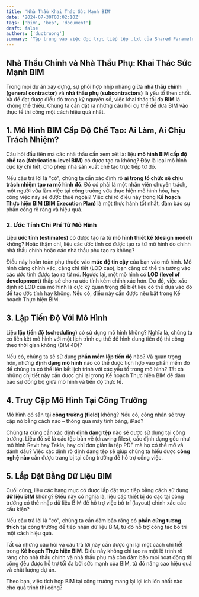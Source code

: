 ```yaml
---
title: 'Nhà Thầu Khai Thác Sức Mạnh BIM'
date: '2024-07-30T00:02:10Z'
tags: ['bim', 'bep', 'document']
draft: false
authors: ['ductruong']
summary: 'Tập trung vào việc đọc trực tiếp tệp .txt của Shared Parameter để lấy GUID'
---
```


## Nhà Thầu Chính và Nhà Thầu Phụ: Khai Thác Sức Mạnh BIM

Trong mọi dự án xây dựng, sự phối hợp nhịp nhàng giữa **nhà thầu chính (general contractor)** và **nhà thầu phụ (subcontractors)** là yếu tố then chốt. Và để đạt được điều đó trong kỷ nguyên số, việc khai thác tối đa **BIM** là không thể thiếu. Chúng ta cần đặt ra những câu hỏi cụ thể để đưa BIM vào thực tế thi công một cách hiệu quả nhất.

<TOCInline toc={props.toc} exclude="" />

## 1. Mô Hình BIM Cấp Độ Chế Tạo: Ai Làm, Ai Chịu Trách Nhiệm?

Câu hỏi đầu tiên mà các nhà thầu cần xem xét là: liệu **mô hình BIM cấp độ chế tạo (fabrication-level BIM)** có được tạo ra không? Đây là loại mô hình cực kỳ chi tiết, cho phép nhà sản xuất chế tạo trực tiếp từ đó.

Nếu câu trả lời là "có", chúng ta cần xác định rõ **ai trong tổ chức sẽ chịu trách nhiệm tạo ra mô hình đó**. Đó có phải là một nhân viên chuyên trách, một người vừa làm việc tại công trường vừa thực hiện mô hình hóa, hay công việc này sẽ được thuê ngoài? Việc chỉ rõ điều này trong **Kế hoạch Thực hiện BIM (BIM Execution Plan)** là một thực hành tốt nhất, đảm bảo sự phân công rõ ràng và hiệu quả.

### 2. Ước Tính Chi Phí Từ Mô Hình

Liệu **ước tính (estimates)** có được tạo ra từ **mô hình thiết kế (design model)** không? Hoặc thậm chí, liệu các ước tính có được tạo ra từ mô hình do chính nhà thầu chính hoặc các nhà thầu phụ tạo ra không?

Điều này hoàn toàn phụ thuộc vào **mức độ tin cậy** của bạn vào mô hình. Mô hình càng chính xác, càng chi tiết (LOD cao), bạn càng có thể tin tưởng vào các ước tính được tạo ra từ nó. Ngược lại, một mô hình có **LOD (level of development)** thấp sẽ cho ra ước tính kém chính xác hơn. Do đó, việc xác định rõ LOD của mô hình là cực kỳ quan trọng để biết liệu có thể dựa vào đó để tạo ước tính hay không. Nếu có, điều này cần được nêu bật trong Kế hoạch Thực hiện BIM.

## 3. Lập Tiến Độ Với Mô Hình

Liệu **lập tiến độ (scheduling)** có sử dụng mô hình không? Nghĩa là, chúng ta có liên kết mô hình với một lịch trình cụ thể để hình dung tiến độ thi công theo thời gian không (BIM 4D)?

Nếu có, chúng ta sẽ sử dụng **phần mềm lập tiến độ** nào? Và quan trọng hơn, những **định dạng mô hình** nào có thể được tích hợp vào phần mềm đó để chúng ta có thể liên kết lịch trình với các yếu tố trong mô hình? Tất cả những chi tiết này cần được ghi lại trong Kế hoạch Thực hiện BIM để đảm bảo sự đồng bộ giữa mô hình và tiến độ thực tế.

## 4. Truy Cập Mô Hình Tại Công Trường

Mô hình có sẵn tại **công trường (field)** không? Nếu có, công nhân sẽ truy cập nó bằng cách nào – thông qua máy tính bảng, iPad?

Chúng ta cũng cần xác định **định dạng tệp** nào sẽ được sử dụng tại công trường. Liệu đó sẽ là các tệp bản vẽ (drawing files), các định dạng gốc như mô hình Revit hay Tekla, hay chỉ đơn giản là tệp PDF mà họ có thể mở và đánh dấu? Việc xác định rõ định dạng tệp sẽ giúp chúng ta hiểu được **công nghệ nào** cần được trang bị tại công trường để hỗ trợ công việc.

## 5. Lắp Đặt Bằng Dữ Liệu BIM

Cuối cùng, liệu các hạng mục có được lắp đặt trực tiếp bằng cách sử dụng **dữ liệu BIM** không? Điều này có nghĩa là, liệu các thiết bị đo đạc tại công trường có thể nhập dữ liệu BIM để hỗ trợ việc bố trí (layout) chính xác các cấu kiện?

Nếu câu trả lời là "có", chúng ta cần đảm bảo rằng có **phần cứng tương thích** tại công trường để tiếp nhận dữ liệu BIM, từ đó hỗ trợ công tác bố trí một cách hiệu quả.

Tất cả những câu hỏi và câu trả lời này cần được ghi lại một cách chi tiết trong **Kế hoạch Thực hiện BIM**. Điều này không chỉ tạo ra một lộ trình rõ ràng cho nhà thầu chính và nhà thầu phụ mà còn đảm bảo mọi hoạt động thi công đều được hỗ trợ tối đa bởi sức mạnh của BIM, từ đó nâng cao hiệu quả và chất lượng dự án.

Theo bạn, việc tích hợp BIM tại công trường mang lại lợi ích lớn nhất nào cho quá trình thi công?
